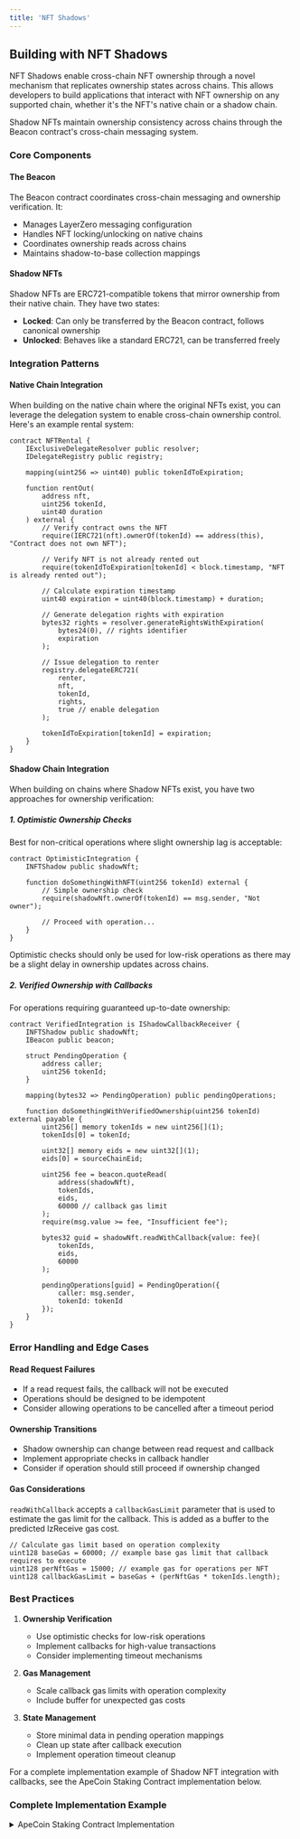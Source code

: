 ```yaml
---
title: 'NFT Shadows'
---
```



## Building with NFT Shadows

NFT Shadows enable cross-chain NFT ownership through a novel mechanism that replicates ownership states across chains. This allows developers to build applications that interact with NFT ownership on any supported chain, whether it's the NFT's native chain or a shadow chain.

<Callout type="info">
  Shadow NFTs maintain ownership consistency across chains through the Beacon contract's cross-chain messaging system.
</Callout>

### Core Components

<FileTree>
  <FileTree.Folder name="contracts" defaultOpen>
    <FileTree.File name="Beacon.sol" />
    <FileTree.File name="ShadowNFT.sol" />
    <FileTree.File name="IShadowCallbackReceiver.sol" />
  </FileTree.Folder>
</FileTree>

#### The Beacon
The Beacon contract coordinates cross-chain messaging and ownership verification. It:
- Manages LayerZero messaging configuration
- Handles NFT locking/unlocking on native chains
- Coordinates ownership reads across chains
- Maintains shadow-to-base collection mappings

#### Shadow NFTs
Shadow NFTs are ERC721-compatible tokens that mirror ownership from their native chain. They have two states:
- **Locked**: Can only be transferred by the Beacon contract, follows canonical ownership
- **Unlocked**: Behaves like a standard ERC721, can be transferred freely

### Integration Patterns

#### Native Chain Integration

When building on the native chain where the original NFTs exist, you can leverage the delegation system to enable cross-chain ownership control. Here's an example rental system:

```solidity copy
contract NFTRental {
    IExclusiveDelegateResolver public resolver;
    IDelegateRegistry public registry;

    mapping(uint256 => uint40) public tokenIdToExpiration;
    
    function rentOut(
        address nft, 
        uint256 tokenId, 
        uint40 duration
    ) external {
        // Verify contract owns the NFT
        require(IERC721(nft).ownerOf(tokenId) == address(this), "Contract does not own NFT");

        // Verify NFT is not already rented out
        require(tokenIdToExpiration[tokenId] < block.timestamp, "NFT is already rented out");
        
        // Calculate expiration timestamp
        uint40 expiration = uint40(block.timestamp) + duration;
        
        // Generate delegation rights with expiration
        bytes32 rights = resolver.generateRightsWithExpiration(
            bytes24(0), // rights identifier
            expiration
        );
        
        // Issue delegation to renter
        registry.delegateERC721(
            renter,
            nft,
            tokenId,
            rights,
            true // enable delegation
        );

        tokenIdToExpiration[tokenId] = expiration;
    }
}
```

#### Shadow Chain Integration

When building on chains where Shadow NFTs exist, you have two approaches for ownership verification:

##### 1. Optimistic Ownership Checks
Best for non-critical operations where slight ownership lag is acceptable:

```solidity copy
contract OptimisticIntegration {
    INFTShadow public shadowNft;
    
    function doSomethingWithNFT(uint256 tokenId) external {
        // Simple ownership check
        require(shadowNft.ownerOf(tokenId) == msg.sender, "Not owner");
        
        // Proceed with operation...
    }
}
```

<Callout type="warning">
  Optimistic checks should only be used for low-risk operations as there may be a slight delay in ownership updates across chains.
</Callout>

##### 2. Verified Ownership with Callbacks
For operations requiring guaranteed up-to-date ownership:

```solidity copy
contract VerifiedIntegration is IShadowCallbackReceiver {
    INFTShadow public shadowNft;
    IBeacon public beacon;
    
    struct PendingOperation {
        address caller;
        uint256 tokenId;
    }
    
    mapping(bytes32 => PendingOperation) public pendingOperations;
    
    function doSomethingWithVerifiedOwnership(uint256 tokenId) external payable {
        uint256[] memory tokenIds = new uint256[](1);
        tokenIds[0] = tokenId;
        
        uint32[] memory eids = new uint32[](1);
        eids[0] = sourceChainEid;
        
        uint256 fee = beacon.quoteRead(
            address(shadowNft),
            tokenIds,
            eids,
            60000 // callback gas limit
        );
        require(msg.value >= fee, "Insufficient fee");
        
        bytes32 guid = shadowNft.readWithCallback{value: fee}(
            tokenIds,
            eids,
            60000
        );
        
        pendingOperations[guid] = PendingOperation({
            caller: msg.sender,
            tokenId: tokenId
        });
    }
}
```

### Error Handling and Edge Cases

#### Read Request Failures
- If a read request fails, the callback will not be executed
- Operations should be designed to be idempotent
- Consider allowing operations to be cancelled after a timeout period

#### Ownership Transitions
- Shadow ownership can change between read request and callback
- Implement appropriate checks in callback handler
- Consider if operation should still proceed if ownership changed

#### Gas Considerations
`readWithCallback` accepts a `callbackGasLimit` parameter that is used to estimate the gas limit for the callback. This is added as a buffer to the predicted lzReceive gas cost.

```solidity copy
// Calculate gas limit based on operation complexity
uint128 baseGas = 60000; // example base gas limit that callback requires to execute
uint128 perNftGas = 15000; // example gas for operations per NFT
uint128 callbackGasLimit = baseGas + (perNftGas * tokenIds.length);
```

### Best Practices

1. **Ownership Verification**
   - Use optimistic checks for low-risk operations
   - Implement callbacks for high-value transactions
   - Consider implementing timeout mechanisms

2. **Gas Management**
   - Scale callback gas limits with operation complexity
   - Include buffer for unexpected gas costs

3. **State Management**
   - Store minimal data in pending operation mappings
   - Clean up state after callback execution
   - Implement operation timeout cleanup

<Callout emoji="🍌">
  For a complete implementation example of Shadow NFT integration with callbacks, see the ApeCoin Staking Contract implementation below.
</Callout>

### Complete Implementation Example

<details>
<summary>ApeCoin Staking Contract Implementation</summary>

# ApeStake Smart Contract Disclaimer

The ApeStake smart contract (the "Smart Contract") was developed at the direction of the ApeCoin DAO community pursuant
to a grant by the Ape Foundation.  The grant instructs the development of the Smart Contract and the developer's user
interface to enable a non-exclusive, user friendly means of access to the rewards program offered to the APE community
by the Ape Foundation pursuant to the specifications set forth in AIPs 21/22. The Smart Contract is made up of free,
public, open-source or source-available software deployed on the Ethereum Blockchain.

#### Use Disclaimer

Your use of the Smart Contract involves various risks, including, but not limited to, losses while digital
assets are being supplied and/or removed from the Smart Contract, losses due to the volatility of token price,
risks in connection with your personal wallet access, system failures, opportunity loss while participating in the
Smart Contract, loss of tokens in connection with non-fungible token transfers, risk of cyber attack and/or security
breach, risk of legal uncertainty and/or changes in legal environment, and additional risks which may be based upon
utilization of any third party other than the Smart Contract developer who provides you with access to the Smart
Contract. Before using the Smart Contract, you should review the relevant documentation to make sure you understand
how the Smart Contract works. Additionally, because you may be able to access the Smart Contract through other web or
mobile interfaces than the Smart Contract developer's user interface provided pursuant to the Ape Foundation grant,
you are responsible for doing your own diligence on those interfaces to understand the fees and risks they present.

THE SMART CONTRACT IS PROVIDED "AS IS", AT YOUR OWN RISK, AND WITHOUT WARRANTIES OF ANY KIND.
The developer was contracted by APE Foundation to develop the initial code to implement AIP 21/22.
The developer does not own or control the staking rewards program, which is run on the Smart Contracts deployed on
the Ethereum blockchain.  Upgrades and modifications will be managed in a community-driven way by holders of the APE
governance token and may be undertaken and/or implemented with no involvement of the developer.

#### No liability

No developer or entity involved in creating the Smart Contract or "platform as a service" will be liable for any
claims or damages whatsoever associated with your use, inability to use, or your interaction with the Smart Contract
or the developer's user interface provided pursuant to the Ape Foundation grant, including any direct, indirect,
incidental, special, exemplary, punitive or consequential damages, or loss of profits, cryptocurrencies, tokens,
or anything else of value.

#### Access to Third Parties

Any party who uses or provides access to the Smart Contract to third parties must (a) not provide such access in
violation of any applicable law or regulation, (b) inform such third parties of any and all risks, and (c) is solely
responsible to such third parties for any and all liability, claims or damages relating to such party's provision of
access to the Smart Contract.

```solidity copy
//SPDX-License-Identifier: MIT

pragma solidity 0.8.28;

import {SafeCastLib} from "solady/utils/SafeCastLib.sol";
import {LibMap} from "solady/utils/LibMap.sol";
import {Ownable} from "solady/auth/Ownable.sol";
import {IShadowCallbackReceiver} from "./interfaces/IShadowCallbackReceiver.sol";

interface INFTShadow {
    function ownerOf(uint256 tokenId) external view returns (address);
    function readWithCallback(uint256[] calldata tokenIds, uint32[] calldata eids, uint128 callbackGasLimit)
        external
        payable
        returns (bytes32);

    function locked(uint256 tokenId) external view returns (bool);
}

interface IBeacon {
    function quoteRead(
        address baseCollectionAddress,
        uint256[] calldata tokenIds,
        uint32[] calldata dstEids,
        uint128 supplementalGasLimit
    ) external view returns (uint256 nativeFee, uint256 lzTokenFee);
}

/**
 * @title ApeCoin Staking Contract
 * @notice Stake ApeCoin across four different pools that release hourly rewards
 * @author HorizenLabs
 */
contract ApeCoinStaking is IShadowCallbackReceiver, Ownable {
    using SafeCastLib for uint256;
    using SafeCastLib for int256;

    using LibMap for LibMap.Uint16Map;
    using LibMap for LibMap.Uint128Map;

    struct PendingClaim {
        uint8 poolId;
        uint8 requestType;
        address caller;
        address recipient;
        uint96 numNfts;
        LibMap.Uint16Map tokenIds;
        LibMap.Uint128Map amounts;
    }

    /// @notice State for BAYC, MAYC, and BAKC Pools
    struct Pool {
        uint48 lastRewardedTimestampHour;
        uint16 lastRewardsRangeIndex;
        uint96 stakedAmount;
        uint96 accumulatedRewardsPerShare;
        TimeRange[] timeRanges;
    }

    /// @notice Pool rules valid for a given duration of time.
    /// @dev All TimeRange timestamp values must represent whole hours
    struct TimeRange {
        uint48 startTimestampHour;
        uint48 endTimestampHour;
        uint96 rewardsPerHour;
        uint96 capPerPosition;
    }

    /// @dev Convenience struct for front-end applications
    struct PoolUI {
        uint256 poolId;
        uint256 stakedAmount;
        TimeRange currentTimeRange;
    }

    /// @dev Per address amount and reward tracking
    struct Position {
        uint256 stakedAmount;
        int256 rewardsDebt;
    }

    mapping(bytes32 guid => PendingClaim claim) internal pendingClaims;

    // @dev UI focused payload
    struct DashboardStake {
        uint256 poolId;
        uint256 tokenId;
        uint256 deposited;
        uint256 unclaimed;
        uint256 rewards24hr;
    }

    uint256 private constant _APE_COIN_PRECISION = 1e18;
    uint256 private constant _MIN_DEPOSIT = 1 * _APE_COIN_PRECISION;
    uint256 private constant _SECONDS_PER_HOUR = 3600;
    uint256 private constant _SECONDS_PER_MINUTE = 60;
    uint128 private constant _BASE_CALLBACK_GAS_LIMIT = 60_000;
    uint128 private constant _INCREMENTAL_CALLBACK_GAS_LIMIT = 15_000;

    uint256 private constant _BAYC_POOL_ID = 1;
    uint256 private constant _MAYC_POOL_ID = 2;
    uint256 private constant _BAKC_POOL_ID = 3;

    uint8 private constant _CLAIM_TYPE = 0;
    uint8 private constant _WITHDRAW_TYPE = 1;

    // leave pools[0] null and revert if trying to access it
    Pool[4] public pools;

    IBeacon private _beacon;

    uint32[] private _eids;

    /// @dev NFT contract mapping per pool
    mapping(uint256 => INFTShadow) public nftContracts;
    /// @dev poolId => tokenId => nft position
    mapping(uint256 => mapping(uint256 => Position)) public nftPosition;

    /**
     * Custom Events
     */
    event TimeRangeAdded(
        uint256 indexed poolId,
        uint256 index,
        uint256 startTimestamp,
        uint256 endTimestamp,
        uint256 rewardsPerHour,
        uint256 capPerPosition
    );
    event UpdatePool(
        uint256 indexed poolId, uint256 lastRewardedBlock, uint256 stakedAmount, uint256 accumulatedRewardsPerShare
    );
    event Deposit(address indexed user, uint256 indexed poolId, uint256 amount, uint256 tokenId);
    event Withdraw(address indexed user, uint256 indexed poolId, uint256 amount, address recipient, uint256 tokenId);
    event Claim(address indexed user, uint256 indexed poolId, uint256 amount, uint256 tokenId);
    event RequestSubmitted(
        bytes32 guid, uint8 poolId, uint8 requestType, uint256[] nfts, address recipient, address caller
    );
    event CallbackExecuted(bytes32 guid);

    error RefundFailed();
    error InvalidAmount();
    error InvalidPoolId();
    error WithdrawFailed();
    error CallerNotOwner();
    error TransferFailed();
    error ZeroArrayLength();
    error EndNotWholeHour();
    error InsufficientFee();
    error InvalidRecipient();
    error DistributionEnded();
    error StartNotWholeHour();
    error ExceededCapAmount();
    error MismatchArrayLength();
    error ExceededStakedAmount();
    error DepositMoreThanOneAPE();
    error StartMustEqualLastEnd();
    error StartGreaterThanEnd();

    /**
     * @notice Construct a new ApeCoinStaking instance
     * @param _baycContractAddress The BAYC NFT contract address
     * @param _maycContractAddress The MAYC NFT contract address
     * @param _bakcContractAddress The BAKC NFT contract address
     */
    constructor(
        address beacon,
        address _baycContractAddress,
        address _maycContractAddress,
        address _bakcContractAddress
    ) {
        nftContracts[_BAYC_POOL_ID] = INFTShadow(_baycContractAddress);
        nftContracts[_MAYC_POOL_ID] = INFTShadow(_maycContractAddress);
        nftContracts[_BAKC_POOL_ID] = INFTShadow(_bakcContractAddress);
        _beacon = IBeacon(beacon);

        _initializeOwner(tx.origin);
    }

    modifier validPool(uint256 poolId) {
        if (poolId > _BAKC_POOL_ID || poolId < _BAYC_POOL_ID) {
            revert InvalidPoolId();
        }
        _;
    }

    // Refunds from LZ or other native currency transactions are forwarded to the owner
    receive() external payable {
        (bool success,) = owner().call{value: msg.value}("");
        if (!success) revert RefundFailed();
    }

    // Deposit/Commit Methods
    /**
     * @notice Deposit ApeCoin to an NFT pool
     * @param poolId The pool ID
     * @param tokenIds Array of tokenIds
     * @param amounts Array of amounts
     * @dev Commits 1 or more NFTs, each with an ApeCoin amount to the NFT pool.\
     * Each NFT committed must attach an ApeCoin amount >= 1 ApeCoin and <= the NFT pool cap amount.
     */
    function deposit(uint256 poolId, uint256[] calldata tokenIds, uint256[] calldata amounts)
        external
        payable
        validPool(poolId)
    {
        if (tokenIds.length == 0) revert ZeroArrayLength();
        if (tokenIds.length != amounts.length) revert MismatchArrayLength();

        uint256 totalDeposit = 0;
        for (uint256 i = 0; i < tokenIds.length; ++i) {
            totalDeposit += amounts[i];
        }
        if (msg.value != totalDeposit) revert InvalidAmount();

        _depositNft(poolId, tokenIds, amounts);
    }

    // Claim Rewards Methods
    /**
     * @notice Claim rewards for an NFT pool and send to recipient
     * @param poolId The pool ID
     * @param tokenIds Array of tokenIds
     * @param recipient Address to send claim reward to
     */
    function claim(uint256 poolId, uint256[] calldata tokenIds, address recipient) external payable validPool(poolId) {
        if (tokenIds.length == 0) revert ZeroArrayLength();
        if (recipient == address(0)) revert InvalidRecipient();

        uint256 valueForFees = msg.value;
        valueForFees -= _requestClaim(poolId, tokenIds, recipient, valueForFees);

        _refundIfOver(valueForFees);
    }

    function claimSelf(uint256 poolId, uint256[] calldata tokenIds) external payable validPool(poolId) {
        if (tokenIds.length == 0) revert ZeroArrayLength();

        uint256 valueForFees = msg.value;
        valueForFees -= _requestClaim(poolId, tokenIds, msg.sender, valueForFees);

        _refundIfOver(valueForFees);
    }

    // Uncommit/Withdraw Methods
    /**
     * @notice Withdraw staked ApeCoin from the BAYC pool.  If withdraw is total staked amount, performs an automatic claim.
     * @param tokenIds Array of tokenIds
     * @param amounts Array of amounts
     * @param recipient Address to send withdraw amount and claim to
     */
    function withdraw(uint256 poolId, uint256[] calldata tokenIds, uint256[] calldata amounts, address recipient)
        external
        payable
        validPool(poolId)
    {
        if (tokenIds.length == 0) revert ZeroArrayLength();
        if (tokenIds.length != amounts.length) revert MismatchArrayLength();
        if (recipient == address(0)) revert InvalidRecipient();

        uint256 valueForFees = msg.value;
        valueForFees -= _requestWithdraw(poolId, tokenIds, amounts, recipient, valueForFees);

        _refundIfOver(valueForFees);
    }

    /**
     * @notice Withdraw staked ApeCoin from the BAYC pool.  If withdraw is total staked amount, performs an automatic claim.
     * @param tokenIds Array of tokenIds
     * @param amounts Array of amounts
     */
    function withdrawSelf(uint256 poolId, uint256[] calldata tokenIds, uint256[] calldata amounts)
        external
        payable
        validPool(poolId)
    {
        if (tokenIds.length == 0) revert ZeroArrayLength();
        if (tokenIds.length != amounts.length) revert MismatchArrayLength();

        uint256 valueForFees = msg.value;
        valueForFees -= _requestWithdraw(poolId, tokenIds, amounts, msg.sender, valueForFees);

        _refundIfOver(valueForFees);
    }

    /**
     * @notice Deposit ApeCoin to BAYC, MAYC, and BAKC pools
     * @param baycTokenIds Array of BAYC token IDs
     * @param maycTokenIds Array of MAYC token IDs
     * @param bakcTokenIds Array of BAKC token IDs
     * @param baycAmounts Array of BAYC staked amounts
     * @param maycAmounts Array of MAYC staked amounts
     * @param bakcAmounts Array of BAKC staked amounts
     */
    function depositBatch(
        uint256[] calldata baycTokenIds,
        uint256[] calldata maycTokenIds,
        uint256[] calldata bakcTokenIds,
        uint256[] calldata baycAmounts,
        uint256[] calldata maycAmounts,
        uint256[] calldata bakcAmounts
    ) external payable {
        if (baycTokenIds.length == 0 && maycTokenIds.length == 0 && bakcTokenIds.length == 0) revert ZeroArrayLength();
        if (
            baycTokenIds.length != baycAmounts.length || maycTokenIds.length != maycAmounts.length
                || bakcTokenIds.length != bakcAmounts.length
        ) revert MismatchArrayLength();

        uint256 totalDeposit = 0;
        for (uint256 i = 0; i < baycTokenIds.length; ++i) {
            totalDeposit += baycAmounts[i];
        }
        for (uint256 i = 0; i < maycTokenIds.length; ++i) {
            totalDeposit += maycAmounts[i];
        }
        for (uint256 i = 0; i < bakcTokenIds.length; ++i) {
            totalDeposit += bakcAmounts[i];
        }
        if (msg.value != totalDeposit) revert InvalidAmount();

        if (baycTokenIds.length > 0) _depositNft(_BAYC_POOL_ID, baycTokenIds, baycAmounts);
        if (maycTokenIds.length > 0) _depositNft(_MAYC_POOL_ID, maycTokenIds, maycAmounts);
        if (bakcTokenIds.length > 0) _depositNft(_BAKC_POOL_ID, bakcTokenIds, bakcAmounts);
    }

    /**
     * @notice Claim rewards for array of BAYC, MAYC, and BAKC and send to recipient
     * @param baycTokenIds Array of BAYC token IDs
     * @param maycTokenIds Array of MAYC token IDs
     * @param bakcTokenIds Array of BAKC token IDs
     * @param recipient Address to send claim reward to
     */
    function claimBatch(
        uint256[] calldata baycTokenIds,
        uint256[] calldata maycTokenIds,
        uint256[] calldata bakcTokenIds,
        address recipient
    ) external payable {
        if (baycTokenIds.length == 0 && maycTokenIds.length == 0 && bakcTokenIds.length == 0) revert ZeroArrayLength();
        if (recipient == address(0)) revert InvalidRecipient();
        uint256 valueForFees = msg.value;
        if (baycTokenIds.length > 0) {
            valueForFees -= _requestClaim(_BAYC_POOL_ID, baycTokenIds, recipient, valueForFees);
        }
        if (maycTokenIds.length > 0) {
            valueForFees -= _requestClaim(_MAYC_POOL_ID, maycTokenIds, recipient, valueForFees);
        }
        if (bakcTokenIds.length > 0) {
            valueForFees -= _requestClaim(_BAKC_POOL_ID, bakcTokenIds, recipient, valueForFees);
        }

        _refundIfOver(valueForFees);
    }

    /**
     * @notice Claim rewards for array of BAYC, MAYC, and BAKC
     * @param baycTokenIds Array of BAYC token IDs
     * @param maycTokenIds Array of MAYC token IDs
     * @param bakcTokenIds Array of BAKC token IDs
     */
    function claimBatchSelf(
        uint256[] calldata baycTokenIds,
        uint256[] calldata maycTokenIds,
        uint256[] calldata bakcTokenIds
    ) external payable {
        if (baycTokenIds.length == 0 && maycTokenIds.length == 0 && bakcTokenIds.length == 0) revert ZeroArrayLength();

        uint256 valueForFees = msg.value;
        if (baycTokenIds.length > 0) {
            valueForFees -= _requestClaim(_BAYC_POOL_ID, baycTokenIds, msg.sender, valueForFees);
        }
        if (maycTokenIds.length > 0) {
            valueForFees -= _requestClaim(_MAYC_POOL_ID, maycTokenIds, msg.sender, valueForFees);
        }
        if (bakcTokenIds.length > 0) {
            valueForFees -= _requestClaim(_BAKC_POOL_ID, bakcTokenIds, msg.sender, valueForFees);
        }

        _refundIfOver(valueForFees);
    }

    /**
     * @notice Withdraw staked ApeCoin from the BAYC, MAYC, and BAKC pools.
     * @param baycTokenIds Array of BAYC token IDs
     * @param maycTokenIds Array of MAYC token IDs
     * @param bakcTokenIds Array of BAKC token IDs
     * @param baycAmounts Array of BAYC staked amounts
     * @param maycAmounts Array of MAYC staked amounts
     * @param bakcAmounts Array of BAKC staked amounts
     * @param recipient Address to send withdraw amount and claim to
     */
    function withdrawBatch(
        uint256[] calldata baycTokenIds,
        uint256[] calldata maycTokenIds,
        uint256[] calldata bakcTokenIds,
        uint256[] calldata baycAmounts,
        uint256[] calldata maycAmounts,
        uint256[] calldata bakcAmounts,
        address recipient
    ) external payable {
        if (baycTokenIds.length == 0 && maycTokenIds.length == 0 && bakcTokenIds.length == 0) revert ZeroArrayLength();
        if (
            baycTokenIds.length != baycAmounts.length || maycTokenIds.length != maycAmounts.length
                || bakcTokenIds.length != bakcAmounts.length
        ) revert MismatchArrayLength();
        if (recipient == address(0)) revert InvalidRecipient();

        uint256 valueForFees = msg.value;
        if (baycTokenIds.length > 0) {
            valueForFees -= _requestWithdraw(_BAYC_POOL_ID, baycTokenIds, baycAmounts, recipient, valueForFees);
        }
        if (maycTokenIds.length > 0) {
            valueForFees -= _requestWithdraw(_MAYC_POOL_ID, maycTokenIds, maycAmounts, recipient, valueForFees);
        }
        if (bakcTokenIds.length > 0) {
            valueForFees -= _requestWithdraw(_BAKC_POOL_ID, bakcTokenIds, bakcAmounts, recipient, valueForFees);
        }

        _refundIfOver(valueForFees);
    }

    /**
     * @notice Withdraw staked ApeCoin from the BAYC, MAYC, and BAKC pools.
     * @param baycTokenIds Array of BAYC token IDs
     * @param maycTokenIds Array of MAYC token IDs
     * @param bakcTokenIds Array of BAKC token IDs
     * @param baycAmounts Array of BAYC staked amounts
     * @param maycAmounts Array of MAYC staked amounts
     * @param bakcAmounts Array of BAKC staked amounts
     */
    function withdrawBatchSelf(
        uint256[] calldata baycTokenIds,
        uint256[] calldata maycTokenIds,
        uint256[] calldata bakcTokenIds,
        uint256[] calldata baycAmounts,
        uint256[] calldata maycAmounts,
        uint256[] calldata bakcAmounts
    ) external payable {
        if (baycTokenIds.length == 0 && maycTokenIds.length == 0 && bakcTokenIds.length == 0) revert ZeroArrayLength();
        if (
            baycTokenIds.length != baycAmounts.length || maycTokenIds.length != maycAmounts.length
                || bakcTokenIds.length != bakcAmounts.length
        ) revert MismatchArrayLength();

        uint256 valueForFees = msg.value;
        if (baycTokenIds.length > 0) {
            valueForFees -= _requestWithdraw(_BAYC_POOL_ID, baycTokenIds, baycAmounts, msg.sender, valueForFees);
        }
        if (maycTokenIds.length > 0) {
            valueForFees -= _requestWithdraw(_MAYC_POOL_ID, maycTokenIds, maycAmounts, msg.sender, valueForFees);
        }
        if (bakcTokenIds.length > 0) {
            valueForFees -= _requestWithdraw(_BAKC_POOL_ID, bakcTokenIds, bakcAmounts, msg.sender, valueForFees);
        }

        _refundIfOver(valueForFees);
    }

    // Time Range Methods
    /**
     * @notice Add single time range with a given rewards per hour for a given pool
     * @dev In practice one Time Range will represent one quarter (defined by `_startTimestamp`and `_endTimeStamp` as whole hours)
     * where the rewards per hour is constant for a given pool.
     * @param _poolId Available pool values 1-3
     * @param _amount Total amount of ApeCoin to be distributed over the range
     * @param _startTimestamp Whole hour timestamp representation
     * @param _endTimeStamp Whole hour timestamp representation
     * @param _capPerPosition Per position cap amount determined by poolId
     */
    function addTimeRange(
        uint256 _poolId,
        uint256 _amount,
        uint256 _startTimestamp,
        uint256 _endTimeStamp,
        uint256 _capPerPosition
    ) external payable validPool(_poolId) onlyOwner {
        if (msg.value != _amount) revert InvalidAmount();
        if (_startTimestamp >= _endTimeStamp) revert StartGreaterThanEnd();
        if (getMinute(_startTimestamp) > 0 || getSecond(_startTimestamp) > 0) revert StartNotWholeHour();
        if (getMinute(_endTimeStamp) > 0 || getSecond(_endTimeStamp) > 0) revert EndNotWholeHour();

        Pool storage pool = pools[_poolId];
        uint256 length = pool.timeRanges.length;
        if (length > 0) {
            if (_startTimestamp != pool.timeRanges[length - 1].endTimestampHour) revert StartMustEqualLastEnd();
        }

        uint256 hoursInSeconds = _endTimeStamp - _startTimestamp;
        uint256 rewardsPerHour = _amount * _SECONDS_PER_HOUR / hoursInSeconds;

        TimeRange memory next = TimeRange(
            _startTimestamp.toUint48(), _endTimeStamp.toUint48(), rewardsPerHour.toUint96(), _capPerPosition.toUint96()
        );
        pool.timeRanges.push(next);

        emit TimeRangeAdded(
            _poolId, pool.timeRanges.length - 1, _startTimestamp, _endTimeStamp, rewardsPerHour, _capPerPosition
        );
    }

    /**
     * @notice Set the EIDs for the Shadow contract
     * @param eids These EIDs should be all EIDs supported by the Beacon contract
     */
    function setEids(uint32[] calldata eids) external onlyOwner {
        _eids = eids;
    }

    /**
     * @notice Removes the last Time Range for a given pool.
     * @param _poolId Available pool values 1-3
     */
    function removeLastTimeRange(uint256 _poolId) external validPool(_poolId) onlyOwner {
        pools[_poolId].timeRanges.pop();
    }

    /**
     * @notice Execute callback for a pending claim
     * @param guid The GUID of the pending claim
     */
    function executeCallback(bytes32 guid) external {
        PendingClaim storage claim = pendingClaims[guid];

        uint256 poolId = claim.poolId;
        INFTShadow nftShadow = INFTShadow(address(nftContracts[claim.poolId]));
        if (msg.sender != address(nftShadow)) revert Unauthorized();

        // reassemble the uint16map to tokenIds
        uint256 numNfts = claim.numNfts;
        uint256[] memory tokenIds = new uint256[](numNfts);
        for (uint256 i = 0; i < numNfts; ++i) {
            tokenIds[i] = uint256(claim.tokenIds.get(i));
        }

        if (claim.requestType == _CLAIM_TYPE) {
            _claimNft(poolId, tokenIds, claim.recipient, claim.caller);
        } else {
            uint256[] memory amounts = new uint256[](numNfts);
            for (uint256 i = 0; i < numNfts; ++i) {
                amounts[i] = uint256(claim.amounts.get(i));
            }
            _withdraw(poolId, tokenIds, amounts, claim.recipient, claim.caller);
        }

        emit CallbackExecuted(guid);
    }

    /**
     * @notice Lookup method for a TimeRange struct
     * @return TimeRange A Pool's timeRanges struct by index.
     * @param _poolId Available pool values 1-3
     * @param _index Target index in a Pool's timeRanges array
     */
    function getTimeRangeBy(uint256 _poolId, uint256 _index)
        public
        view
        validPool(_poolId)
        returns (TimeRange memory)
    {
        return pools[_poolId].timeRanges[_index];
    }

    // Pool Methods
    /**
     * @notice Lookup available rewards for a pool over a given time range
     * @return uint256 The amount of ApeCoin rewards to be distributed by pool for a given time range
     * @return uint256 The amount of time ranges
     * @param _poolId Available pool values 1-3
     * @param _from Whole hour timestamp representation
     * @param _to Whole hour timestamp representation
     */
    function rewardsBy(uint256 _poolId, uint256 _from, uint256 _to)
        public
        view
        validPool(_poolId)
        returns (uint256, uint256)
    {
        Pool memory pool = pools[_poolId];

        uint256 currentIndex = pool.lastRewardsRangeIndex;
        if (_to < pool.timeRanges[0].startTimestampHour) return (0, currentIndex);

        while (
            _from > pool.timeRanges[currentIndex].endTimestampHour
                && _to > pool.timeRanges[currentIndex].endTimestampHour
        ) {
            unchecked {
                ++currentIndex;
            }
        }

        uint256 rewards;
        TimeRange memory current;
        uint256 startTimestampHour;
        uint256 endTimestampHour;
        uint256 length = pool.timeRanges.length;
        for (uint256 i = currentIndex; i < length; ++i) {
            current = pool.timeRanges[i];
            startTimestampHour = _from <= current.startTimestampHour ? current.startTimestampHour : _from;
            endTimestampHour = _to <= current.endTimestampHour ? _to : current.endTimestampHour;

            rewards = rewards + (endTimestampHour - startTimestampHour) * current.rewardsPerHour / _SECONDS_PER_HOUR;

            if (_to <= endTimestampHour) {
                return (rewards, i);
            }
        }

        return (rewards, length - 1);
    }

    /**
     * @notice Updates reward variables `lastRewardedTimestampHour`, `accumulatedRewardsPerShare` and `lastRewardsRangeIndex`
     * for a given pool.
     * @param _poolId Available pool values 1-3
     */
    function updatePool(uint256 _poolId) public validPool(_poolId) {
        Pool storage pool = pools[_poolId];
        if (pool.timeRanges.length == 0) return;

        if (block.timestamp < pool.timeRanges[0].startTimestampHour) return;
        if (block.timestamp <= pool.lastRewardedTimestampHour + _SECONDS_PER_HOUR) return;

        uint48 lastTimestampHour = pool.timeRanges[pool.timeRanges.length - 1].endTimestampHour;
        uint48 previousTimestampHour = getPreviousTimestampHour().toUint48();

        if (pool.stakedAmount == 0) {
            pool.lastRewardedTimestampHour =
                previousTimestampHour > lastTimestampHour ? lastTimestampHour : previousTimestampHour;
            return;
        }

        (uint256 rewards, uint256 index) = rewardsBy(_poolId, pool.lastRewardedTimestampHour, previousTimestampHour);
        if (pool.lastRewardsRangeIndex != index) {
            pool.lastRewardsRangeIndex = index.toUint16();
        }
        pool.accumulatedRewardsPerShare =
            (pool.accumulatedRewardsPerShare + (rewards * _APE_COIN_PRECISION) / pool.stakedAmount).toUint96();
        pool.lastRewardedTimestampHour =
            previousTimestampHour > lastTimestampHour ? lastTimestampHour : previousTimestampHour;

        emit UpdatePool(_poolId, pool.lastRewardedTimestampHour, pool.stakedAmount, pool.accumulatedRewardsPerShare);
    }

    // Read Methods

    function getCurrentTimeRangeIndex(Pool memory pool) private view returns (uint256) {
        uint256 current = pool.lastRewardsRangeIndex;

        if (block.timestamp < pool.timeRanges[current].startTimestampHour) return current;
        for (current = pool.lastRewardsRangeIndex; current < pool.timeRanges.length; ++current) {
            TimeRange memory currentTimeRange = pool.timeRanges[current];
            if (
                currentTimeRange.startTimestampHour <= block.timestamp
                    && block.timestamp <= currentTimeRange.endTimestampHour
            ) return current;
        }
        revert DistributionEnded();
    }

    /**
     * @notice Fetches a PoolUI struct (poolId, stakedAmount, currentTimeRange) for each reward pool
     * @return PoolUI for BAYC.
     * @return PoolUI for MAYC.
     * @return PoolUI for BAKC.
     */
    function getPoolsUI() external view returns (PoolUI memory, PoolUI memory, PoolUI memory) {
        Pool memory baycPool = pools[1];
        Pool memory maycPool = pools[2];
        Pool memory bakcPool = pools[3];
        uint256 current = getCurrentTimeRangeIndex(baycPool);
        return (
            PoolUI(1, baycPool.stakedAmount, baycPool.timeRanges[current]),
            PoolUI(2, maycPool.stakedAmount, maycPool.timeRanges[current]),
            PoolUI(3, bakcPool.stakedAmount, bakcPool.timeRanges[current])
        );
    }

    /**
     * @notice Fetches an address total staked amount, used by voting contract
     * @param baycTokenIds An array of BAYC token ids
     * @param maycTokenIds An array of MAYC token ids
     * @param bakcTokenIds An array of BAKC token ids
     * @return total uint256 staked amount for all pools.
     */
    function stakedTotal(
        uint256[] memory baycTokenIds,
        uint256[] memory maycTokenIds,
        uint256[] memory bakcTokenIds
    ) external view returns (uint256 total) {
        total += _stakedTotal(_BAYC_POOL_ID, baycTokenIds);
        total += _stakedTotal(_MAYC_POOL_ID, maycTokenIds);
        total += _stakedTotal(_BAKC_POOL_ID, bakcTokenIds);

        return total;
    }

    function _stakedTotal(uint256 _poolId, uint256[] memory tokenIds) private view returns (uint256) {
        uint256 total = 0;
        for (uint256 i = 0; i < tokenIds.length; ++i) {
            uint256 tokenId = tokenIds[i];
            total += nftPosition[_poolId][tokenId].stakedAmount;
        }

        return total;
    }

    /**
     * @notice Fetches a DashboardStake = [poolId, tokenId, deposited, unclaimed, rewards24Hrs] \
     * for each pool, for an Ethereum address
     * @return dashboardStakes An array of DashboardStake structs
     * @param _address An Ethereum address
     */
    function getAllStakes(
        address _address,
        uint256[] calldata baycTokenIds,
        uint256[] calldata maycTokenIds,
        uint256[] calldata bakcTokenIds
    ) external view returns (DashboardStake[] memory) {
        DashboardStake[] memory baycStakes = _getStakes(_address, _BAYC_POOL_ID, baycTokenIds);
        DashboardStake[] memory maycStakes = _getStakes(_address, _MAYC_POOL_ID, maycTokenIds);
        DashboardStake[] memory bakcStakes = _getStakes(_address, _BAKC_POOL_ID, bakcTokenIds);

        uint256 count = (baycStakes.length + maycStakes.length + bakcStakes.length);
        DashboardStake[] memory allStakes = new DashboardStake[](count);

        uint256 offset;

        for (uint256 i = 0; i < baycStakes.length; ++i) {
            allStakes[offset] = baycStakes[i];
            ++offset;
        }

        for (uint256 i = 0; i < maycStakes.length; ++i) {
            allStakes[offset] = maycStakes[i];
            ++offset;
        }

        for (uint256 i = 0; i < bakcStakes.length; ++i) {
            allStakes[offset] = bakcStakes[i];
            ++offset;
        }

        return allStakes;
    }

    /**
     * @notice Fetches an array of DashboardStakes for the BAYC pool
     * @return dashboardStakes An array of DashboardStake structs
     */
    function getBaycStakes(address _address, uint256[] memory tokenIds) external view returns (DashboardStake[] memory) {
        return _getStakes(_address, _BAYC_POOL_ID, tokenIds);
    }

    /**
     * @notice Fetches an array of DashboardStakes for the MAYC pool
     * @return dashboardStakes An array of DashboardStake structs
     */
    function getMaycStakes(address _address, uint256[] memory tokenIds) external view returns (DashboardStake[] memory) {
        return _getStakes(_address, _MAYC_POOL_ID, tokenIds);
    }

    /**
     * @notice Fetches an array of DashboardStakes for the BAKC pool
     * @return dashboardStakes An array of DashboardStake structs
     */
    function getBakcStakes(address _address, uint256[] memory tokenIds) external view returns (DashboardStake[] memory) {
        return _getStakes(_address, _BAKC_POOL_ID, tokenIds);
    }

    function _getStakes(address _address, uint256 _poolId, uint256[] memory tokenIds)
        private
        view
        returns (DashboardStake[] memory)
    {
        DashboardStake[] memory dashboardStakes = new DashboardStake[](tokenIds.length);
        uint256 validStakeCount = 0;

        for (uint256 i = 0; i < tokenIds.length; ++i) {
            uint256 tokenId = tokenIds[i];
            // Verify ownership
            if (nftContracts[_poolId].ownerOf(tokenId) == _address) {
                uint256 deposited = nftPosition[_poolId][tokenId].stakedAmount;
                uint256 unclaimed = deposited > 0 ? this.pendingRewards(_poolId, tokenId) : 0;
                uint256 rewards24Hrs = deposited > 0 ? _estimate24HourRewards(_poolId, tokenId) : 0;

                if (deposited > 0 || unclaimed > 0) {
                    dashboardStakes[validStakeCount] =
                        DashboardStake(_poolId, tokenId, deposited, unclaimed, rewards24Hrs);
                    validStakeCount++;
                }
            }
        }

        // Resize array if needed
        if (validStakeCount < tokenIds.length) {
            DashboardStake[] memory resizedStakes = new DashboardStake[](validStakeCount);
            for (uint256 i = 0; i < validStakeCount; ++i) {
                resizedStakes[i] = dashboardStakes[i];
            }
            return resizedStakes;
        }

        return dashboardStakes;
    }

    function _estimate24HourRewards(uint256 _poolId, uint256 _tokenId)
        private
        view
        returns (uint256)
    {
        Pool memory pool = pools[_poolId];
        Position memory position = nftPosition[_poolId][_tokenId];

        TimeRange memory rewards = getTimeRangeBy(_poolId, pool.lastRewardsRangeIndex);
        return (position.stakedAmount * uint256(rewards.rewardsPerHour) * 24) / uint256(pool.stakedAmount);
    }

    /**
     * @notice Fetches the current amount of claimable ApeCoin rewards for a given position from a given pool.
     * @return uint256 value of pending rewards
     * @param _poolId Available pool values 1-3
     * @param _tokenId An NFT id
     */
    function pendingRewards(uint256 _poolId, uint256 _tokenId) external view returns (uint256) {
        Pool memory pool = pools[_poolId];
        Position memory position = nftPosition[_poolId][_tokenId];

        (uint256 rewardsSinceLastCalculated,) =
            rewardsBy(_poolId, pool.lastRewardedTimestampHour, getPreviousTimestampHour());
        uint256 accumulatedRewardsPerShare = pool.accumulatedRewardsPerShare;

        if (block.timestamp > pool.lastRewardedTimestampHour + _SECONDS_PER_HOUR && pool.stakedAmount != 0) {
            accumulatedRewardsPerShare =
                accumulatedRewardsPerShare + rewardsSinceLastCalculated * _APE_COIN_PRECISION / pool.stakedAmount;
        }
        return ((position.stakedAmount * accumulatedRewardsPerShare).toInt256() - position.rewardsDebt).toUint256()
            / _APE_COIN_PRECISION;
    }

    /**
     * @notice Fetches the LZ fee for a request to read a batch of NFTs from all pools.
     * @return fee uint256 fee for the request
     * @param baycTokenIds An array of BAYC token ids
     * @param maycTokenIds An array of MAYC token ids
     * @param bakcTokenIds An array of BAKC token ids
     */
    function quoteRequestBatch(
        uint256[] calldata baycTokenIds,
        uint256[] calldata maycTokenIds,
        uint256[] calldata bakcTokenIds
    ) external view returns (uint256 fee) {
        unchecked {
            fee += quoteRequest(_BAYC_POOL_ID, baycTokenIds);
            fee += quoteRequest(_MAYC_POOL_ID, maycTokenIds);
            fee += quoteRequest(_BAKC_POOL_ID, bakcTokenIds);
        }

        return fee;
    }

    /**
     * @notice Fetches the LZ fee for a request to read a batch of NFTs from a given pool.
     * @param poolId Available pool values 1-3
     * @param tokenIds An array of NFT ids
     * @return fee uint256 fee for the request
     */
    function quoteRequest(uint256 poolId, uint256[] calldata tokenIds) public view returns (uint256 fee) {
        if (tokenIds.length == 0) return 0;

        INFTShadow shadowContract = nftContracts[poolId];
        (uint256[] memory lockedNfts, uint256[] memory unlockedNfts) = _splitNfts(shadowContract, tokenIds);
        if (lockedNfts.length == 0) return 0;

        uint128 callbackGasLimit =
            _BASE_CALLBACK_GAS_LIMIT + _INCREMENTAL_CALLBACK_GAS_LIMIT * uint128(lockedNfts.length);

        // base collection address for BAYC, MAYC, BAKC are same as shadows
        (uint256 nativeFee,) = _beacon.quoteRead(address(shadowContract), tokenIds, _eids, callbackGasLimit);
        return nativeFee;
    }

    // Convenience methods for timestamp calculation
    /// @notice the minutes (0 to 59) of a timestamp
    function getMinute(uint256 timestamp) internal pure returns (uint256 minute) {
        uint256 secs = timestamp % _SECONDS_PER_HOUR;
        minute = secs / _SECONDS_PER_MINUTE;
    }

    /// @notice the seconds (0 to 59) of a timestamp
    function getSecond(uint256 timestamp) internal pure returns (uint256 second) {
        second = timestamp % _SECONDS_PER_MINUTE;
    }

    /// @notice the previous whole hour of a timestamp
    function getPreviousTimestampHour() internal view returns (uint256) {
        return block.timestamp - (getMinute(block.timestamp) * 60 + getSecond(block.timestamp));
    }

    // Private Methods - shared logic
    function _deposit(uint256 _poolId, Position storage _position, uint256 _amount) private {
        Pool storage pool = pools[_poolId];

        _position.stakedAmount += _amount;
        pool.stakedAmount += _amount.toUint96();
        _position.rewardsDebt += (_amount * pool.accumulatedRewardsPerShare).toInt256();
    }

    function _depositNft(uint256 _poolId, uint256[] calldata _tokenIds, uint256[] calldata _amounts) private {
        updatePool(_poolId);
        Position storage position;
        uint256 length = _tokenIds.length;
        for (uint256 i; i < length; ++i) {
            uint256 tokenId = _tokenIds[i];
            position = nftPosition[_poolId][tokenId];
            if (position.stakedAmount == 0) {
                if (nftContracts[_poolId].ownerOf(tokenId) != msg.sender) revert CallerNotOwner();
            }
            uint256 amount = _amounts[i];
            _depositNftGuard(_poolId, position, amount);
            emit Deposit(msg.sender, _poolId, amount, tokenId);
        }
    }

    function _depositNftGuard(uint256 _poolId, Position storage _position, uint256 _amount) private {
        if (_amount < _MIN_DEPOSIT) revert DepositMoreThanOneAPE();
        if (
            _amount + _position.stakedAmount
                > pools[_poolId].timeRanges[pools[_poolId].lastRewardsRangeIndex].capPerPosition
        ) {
            revert ExceededCapAmount();
        }

        _deposit(_poolId, _position, _amount);
    }

    function _claim(uint256 _poolId, Position storage _position, address _recipient)
        private
        returns (uint256 rewardsToBeClaimed)
    {
        Pool storage pool = pools[_poolId];

        int256 accumulatedApeCoins = (_position.stakedAmount * uint256(pool.accumulatedRewardsPerShare)).toInt256();
        rewardsToBeClaimed = (accumulatedApeCoins - _position.rewardsDebt).toUint256() / _APE_COIN_PRECISION;

        _position.rewardsDebt = accumulatedApeCoins;

        if (rewardsToBeClaimed != 0) {
            (bool success,) = _recipient.call{value: rewardsToBeClaimed}("");
            if (!success) revert TransferFailed();
        }
    }

    function _requestClaim(uint256 _poolId, uint256[] calldata _nfts, address _recipient, uint256 valueForFees)
        private
        returns (uint256 fee)
    {
        // pass _nfts a second time in place of amounts, it gets ignored in the claim context
        fee = _request(_poolId, _nfts, _nfts, _recipient, _CLAIM_TYPE, valueForFees);
    }

    function _requestWithdraw(
        uint256 _poolId,
        uint256[] calldata _tokenIds,
        uint256[] calldata _amounts,
        address _recipient,
        uint256 valueForFees
    ) private returns (uint256 fee) {
        fee = _request(_poolId, _tokenIds, _amounts, _recipient, _WITHDRAW_TYPE, valueForFees);
    }

    function _request(
        uint256 _poolId,
        uint256[] calldata _tokenIds,
        uint256[] calldata _amounts,
        address _recipient,
        uint8 _type,
        uint256 valueForFees
    ) private returns (uint256 fee) {
        INFTShadow _shadowContract = nftContracts[_poolId];

        (uint256[] memory lockedNfts, uint256[] memory unlockedNfts) = _splitNfts(_shadowContract, _tokenIds);

        uint256 lockedNftsCount = lockedNfts.length;
        if (lockedNftsCount > 0) {
            uint128 callbackGasLimit =
                _BASE_CALLBACK_GAS_LIMIT + _INCREMENTAL_CALLBACK_GAS_LIMIT * uint128(lockedNftsCount);
            (fee,) = _beacon.quoteRead(address(_shadowContract), lockedNfts, _eids, callbackGasLimit);
            if (valueForFees < fee) revert InsufficientFee();

            bytes32 guid = _shadowContract.readWithCallback{value: fee}(lockedNfts, _eids, callbackGasLimit);

            pendingClaims[guid].poolId = uint8(_poolId);
            pendingClaims[guid].requestType = _type;
            pendingClaims[guid].recipient = _recipient;
            pendingClaims[guid].numNfts = uint96(lockedNftsCount);
            pendingClaims[guid].caller = msg.sender;

            for (uint256 i; i < lockedNftsCount; ++i) {
                pendingClaims[guid].tokenIds.set(i, lockedNfts[i].toUint16());
                if (_type == _WITHDRAW_TYPE) {
                    pendingClaims[guid].amounts.set(i, _amounts[i].toUint128());
                }
            }

            emit RequestSubmitted(guid, uint8(_poolId), _type, lockedNfts, _recipient, msg.sender);
        }

        if (unlockedNfts.length > 0) {
            if (_type == _CLAIM_TYPE) {
                _claimNft(_poolId, unlockedNfts, _recipient, msg.sender);
            } else if (_type == _WITHDRAW_TYPE) {
                _withdraw(_poolId, unlockedNfts, _amounts, _recipient, msg.sender);
            }
        }
    }

    function _splitNfts(INFTShadow _shadowContract, uint256[] memory _tokenIds)
        private
        view
        returns (uint256[] memory, uint256[] memory)
    {
        uint256[] memory lockedNftsRaw = new uint256[](_tokenIds.length);
        uint256[] memory unlockedNftsRaw = new uint256[](_tokenIds.length);
        uint256 lockedNftsCount = 0;
        uint256 unlockedNftsCount = 0;

        for (uint256 i; i < _tokenIds.length; ++i) {
            if (_shadowContract.locked(_tokenIds[i])) {
                lockedNftsRaw[lockedNftsCount] = _tokenIds[i];
                unchecked {
                    ++lockedNftsCount;
                }
            } else {
                unlockedNftsRaw[unlockedNftsCount] = _tokenIds[i];
                unchecked {
                    ++unlockedNftsCount;
                }
            }
        }

        // resize arrays
        uint256[] memory lockedNfts = new uint256[](lockedNftsCount);
        uint256[] memory unlockedNfts = new uint256[](unlockedNftsCount);

        for (uint256 i; i < lockedNftsCount; ++i) {
            lockedNfts[i] = lockedNftsRaw[i];
        }
        for (uint256 i; i < unlockedNftsCount; ++i) {
            unlockedNfts[i] = unlockedNftsRaw[i];
        }

        return (lockedNfts, unlockedNfts);
    }

    function _claimNft(uint256 _poolId, uint256[] memory _tokenIds, address _recipient, address _caller) private {
        updatePool(_poolId);

        INFTShadow shadowContract = nftContracts[_poolId];

        for (uint256 i; i < _tokenIds.length; ++i) {
            uint256 tokenId = _tokenIds[i];
            if (shadowContract.ownerOf(tokenId) != _caller) revert CallerNotOwner();

            Position storage position = nftPosition[_poolId][tokenId];
            uint256 rewardsToBeClaimed = _claim(_poolId, position, _recipient);

            emit Claim(_caller, _poolId, rewardsToBeClaimed, tokenId);
        }
    }

    function _withdraw(
        uint256 _poolId,
        uint256[] memory _tokenIds,
        uint256[] memory _amounts,
        address _recipient,
        address _caller
    ) private {
        updatePool(_poolId);
        uint256 tokenId;
        uint256 amount;
        uint256 length = _tokenIds.length;
        uint256 totalWithdraw;
        Position storage position;
        for (uint256 i; i < length; ++i) {
            tokenId = _tokenIds[i];
            if (nftContracts[_poolId].ownerOf(tokenId) != _caller) revert CallerNotOwner();

            amount = _amounts[i];
            position = nftPosition[_poolId][tokenId];
            if (amount == position.stakedAmount) {
                uint256 rewardsToBeClaimed = _claim(_poolId, position, _recipient);
                emit Claim(_caller, _poolId, rewardsToBeClaimed, tokenId);
            }

            if (amount > position.stakedAmount) revert ExceededStakedAmount();

            Pool storage pool = pools[_poolId];

            unchecked {
                position.stakedAmount -= amount;
                pool.stakedAmount -= amount.toUint96();
                position.rewardsDebt -= (amount * pool.accumulatedRewardsPerShare).toInt256();

                totalWithdraw += amount;
            }

            emit Withdraw(_caller, _poolId, amount, _recipient, tokenId);
        }

        if (totalWithdraw > 0) {
            (bool success,) = _recipient.call{value: totalWithdraw}("");
            if (!success) revert WithdrawFailed();
        }
    }

    function _refundIfOver(uint256 valueForFees) private {
        if (valueForFees > 0) {
            (bool success,) = msg.sender.call{value: valueForFees}("");
            if (!success) revert RefundFailed();
        }
    }
}
```

</details> 